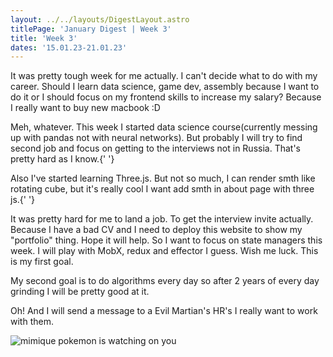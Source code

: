 ```yaml
---
layout: ../../layouts/DigestLayout.astro
titlePage: 'January Digest | Week 3'
title: 'Week 3'
dates: '15.01.23-21.01.23'
---
```


<p class='mt-4'>
  It was pretty tough week for me actually. I can't decide what to do with my career. Should I learn
  data science, game dev, assembly because I want to do it or I should focus on my frontend skills
  to increase my salary? Because I really want to buy new macbook :D
</p>
<p class='mt-4'>
  Meh, whatever. This week I started data science course(currently messing up with pandas not with
  neural networks). But probably I will try to find second job and focus on getting to the
  interviews not in Russia. That's pretty hard as I know.{' '}
</p>
<p class='mt-4'>
  Also I've started learning Three.js. But not so much, I can render smth like rotating cube, but
  it's really cool I want add smth in about page with three js.{' '}
</p>
<p class='mt-4'>
  It was pretty hard for me to land a job. To get the interview invite actually. Because I have a
  bad CV and I need to deploy this website to show my "portfolio" thing. Hope it will help. So I
  want to focus on state managers this week. I will play with MobX, redux and effector I guess. Wish
  me luck. This is my first goal.
</p>
<p class='mt-4'>
  My second goal is to do algorithms every day so after 2 years of every day grinding I will be
  pretty good at it.
</p>
<p class='mt-4'>
  Oh! And I will send a message to a Evil Martian's HR's I really want to work with them.
</p>

<img
  src='https://external-content.duckduckgo.com/iu/?u=https%3A%2F%2Fvignette2.wikia.nocookie.net%2Fpokemon%2Fimages%2Fd%2Fd6%2FJessie_Mimikyu.png%2Frevision%2Flatest%3Fcb%3D20161124115047&f=1&nofb=1&ipt=ba1867f05e15680927d5be344de0b75cc795371281be98e80ab4fa5d9382ca9c&ipo=images'
  alt='mimique pokemon is watching on you'
  class='mt-2'
/>
